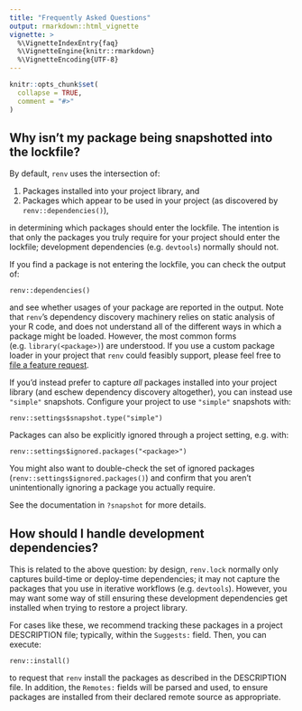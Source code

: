 ```yaml
---
title: "Frequently Asked Questions"
output: rmarkdown::html_vignette
vignette: >
  %\VignetteIndexEntry{faq}
  %\VignetteEngine{knitr::rmarkdown}
  %\VignetteEncoding{UTF-8}
---
```


```r
knitr::opts_chunk$set(
  collapse = TRUE,
  comment = "#>"
)
```

## Why isn't my package being snapshotted into the lockfile?

By default, `renv` uses the intersection of:

1. Packages installed into your project library, and
2. Packages which appear to be used in your project (as discovered by
   `renv::dependencies()`),

in determining which packages should enter the lockfile. The intention is that
only the packages you truly require for your project should enter the lockfile;
development dependencies (e.g. `devtools`) normally should not.

If you find a package is not entering the lockfile, you can check the output of:

```
renv::dependencies()
```

and see whether usages of your package are reported in the output. Note that
`renv`'s dependency discovery machinery relies on static analysis of your R
code, and does not understand all of the different ways in which a package might
be loaded. However, the most common forms (e.g. `library(<package>)`) are
understood. If you use a custom package loader in your project that `renv` could
feasibly support, please feel free to
[file a feature request](https://github.com/rstudio/renv/issues).

If you'd instead prefer to capture _all_ packages installed into your project
library (and eschew dependency discovery altogether), you can instead use
`"simple"` snapshots. Configure your project to use `"simple"` snapshots with:

```
renv::settings$snapshot.type("simple")
```

Packages can also be explicitly ignored through a project setting, e.g. with:

```
renv::settings$ignored.packages("<package>")
```

You might also want to double-check the set of ignored packages
(`renv::settings$ignored.packages()`) and confirm that you aren't
unintentionally ignoring a package you actually require.

See the documentation in `?snapshot` for more details.


## How should I handle development dependencies?

This is related to the above question: by design, `renv.lock` normally only
captures build-time or deploy-time dependencies; it may not capture the packages
that you use in iterative workflows (e.g. `devtools`). However, you may want
some way of still ensuring these development dependencies get installed when
trying to restore a project library.

For cases like these, we recommend tracking these packages in a project
DESCRIPTION file; typically, within the `Suggests:` field. Then, you can
execute:

```
renv::install()
```

to request that `renv` install the packages as described in the DESCRIPTION
file. In addition, the `Remotes:` fields will be parsed and used, to ensure
packages are installed from their declared remote source as appropriate.


